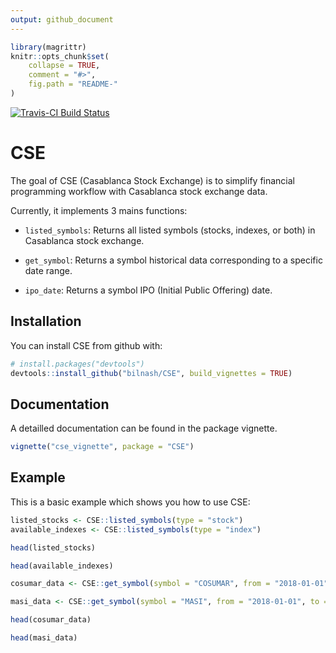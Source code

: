 ```yaml
---
output: github_document
---
```


<!-- README.md is generated from README.Rmd. Please edit that file -->

```r
library(magrittr)
knitr::opts_chunk$set(
    collapse = TRUE,
    comment = "#>",
    fig.path = "README-"
)
```

[![Travis-CI Build Status](https://travis-ci.org/bilnash/CSE.svg?branch=master)](https://travis-ci.org/bilnash/CSE)

# CSE

The goal of CSE (Casablanca Stock Exchange) is to simplify financial programming workflow with Casablanca stock exchange data.

Currently, it implements 3 mains functions:

- `listed_symbols`: Returns all listed symbols (stocks, indexes, or both) in Casablanca stock exchange.

- `get_symbol`: Returns a symbol historical data corresponding to a specific date range.

- `ipo_date`: Returns a symbol IPO (Initial Public Offering) date.

## Installation

You can install CSE from github with:

```r
# install.packages("devtools")
devtools::install_github("bilnash/CSE", build_vignettes = TRUE)
```

## Documentation

A detailled documentation can be found in the package vignette. 

```r
vignette("cse_vignette", package = "CSE")
```

## Example

This is a basic example which shows you how to use CSE:

```r
listed_stocks <- CSE::listed_symbols(type = "stock")
available_indexes <- CSE::listed_symbols(type = "index")

head(listed_stocks)

head(available_indexes)
```

```r
cosumar_data <- CSE::get_symbol(symbol = "COSUMAR", from = "2018-01-01", to = "2018-06-30", type = "stock")

masi_data <- CSE::get_symbol(symbol = "MASI", from = "2018-01-01", to = "2018-06-30", type = "index")

head(cosumar_data) 

head(masi_data)

```
